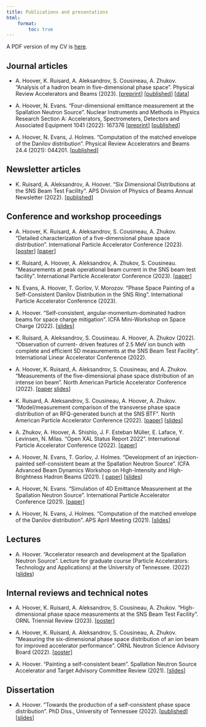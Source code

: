 ```yaml
---
title: Publications and presentations
html: 
    format:
        toc: true
---
```


A PDF version of my CV is [here](./files/cv.pdf).


## Journal articles

* A. Hoover, K. Ruisard, A. Aleksandrov, S. Cousineau, A. Zhukov. "Analysis of a hadron beam in five-dimensional phase space". Physical Review Accelerators and Beams (2023). 
[[preprint](https://arxiv.org/abs/2301.04178)]
[[published](https://journals.aps.org/prab/abstract/10.1103/PhysRevAccelBeams.26.064202)]
[[data](https://zenodo.org/record/7724034#.ZDsWlS-B1pQ)]

* A. Hoover, N. Evans. "Four-dimensional emittance measurement at the Spallation Neutron Source". Nuclear Instruments and Methods in Physics Research Section A: Accelerators, Spectrometers, Detectors and Associated Equipment 1041 (2022): 167376 
[[preprint](https://arxiv.org/abs/2204.08303)] 
[[published](https://www.sciencedirect.com/science/article/abs/pii/S0168900222006805)]

* A. Hoover, N. Evans, J. Holmes. "Computation of the matched envelope of the Danilov distribution". Physical Review Accelerators and Beams 24.4 (2021): 044201.
[[published](https://doi.org/10.1103/PhysRevAccelBeams.24.044201)]


## Newsletter articles

* K. Ruisard, A. Aleksandrov, A. Hoover. "Six Dimensional Distributions at the SNS Beam Test Facility". APS Division of Physics of Beams Annual Newsletter (2022). 
[[published](./files/2022_APS_DPB.pdf)]


## Conference and workshop proceedings

* A. Hoover, K. Ruisard, A. Aleksandrov, S. Cousineau, A. Zhukov. "Detailed characterization of a five-dimensional phase space distribution". International Particle Accelerator Conference (2023). 
[[poster](./files/2023_IPAC_poster.pdf)]
[[paper](./files/2023_IPAC_paper.pdf)]

* K. Ruisard, A. Hoover, A. Aleksandrov, A. Zhukov, S. Cousineau. "Measurements at peak operational beam current in the SNS beam test facility". International Particle Accelerator Conference (2023).
[[paper](./files/2023_IPAC_RFQ_paper.pdf)]

* N. Evans, A. Hoover, T. Gorlov, V. Morozov. "Phase Space Painting of a Self-Consistent Danilov Distribution in the SNS Ring". International Particle Accelerator Conference (2023).

* A. Hoover. "Self-consistent, angular-momentum-dominated hadron beams for space charge mitigation". ICFA Mini-Workshop on Space Charge (2022). 
[[slides](./files/2022_SCW.pdf)]

* K. Ruisard, A. Aleksandrov, S. Cousineau. A. Hoover, A. Zhukov (2022). "Observation of current- driven features of 2.5 MeV ion bunch with complete and efficient 5D measurements at the SNS Beam Test Facility". International Linear Accelerator Conference (2022).

* A. Hoover, K. Ruisard, A. Aleksandrov, S. Cousineau, and A. Zhukov. "Measurements of the five-dimensional phase space distribution of an intense ion beam". North American Particle Accelerator Conference (2022). 
[[paper](https://accelconf.web.cern.ch/napac2022/papers/frxd3.pdf) 
[slides](https://accelconf.web.cern.ch/napac2022/talks/frxd3_talk.pdf)]

* K. Ruisard, A. Aleksandrov, S. Cousineau, A. Hoover, A. Zhukov. "Model/measurement comparison of the transverse phase space distribution of an RFQ-generated bunch at the SNS BTF". North American Particle Accelerator Conference (2022).
[[paper](https://accelconf.web.cern.ch/napac2022/papers/weye5.pdf)]
[[slides](https://accelconf.web.cern.ch/napac2022/talks/weye5_talk.pdf)]

* A. Zhukov, A. Hoover, A. Shishlo,  J. F. Esteban Müller, E. Laface, Y. Levinsen, N. Milas. "Open XAL Status Report 2022". International Particle Accelerator Conference (2022). 
[[paper](https://accelconf.web.cern.ch/ipac2022/papers/tupotk029.pdf)]

* A. Hoover, N. Evans, T. Gorlov, J. Holmes. "Development of an injection-painted self-consistent beam at the Spallation Neutron Source". ICFA Advanced Beam Dynamics Workshop on High-Intensity and High-Brightness Hadron Beams (2021). [
[paper](https://epaper.kek.jp/hb2021/papers/moac3.pdf)]
[[slides]()]

* A. Hoover, N. Evans. "Simulation of 4D Emittance Measurement at the Spallation Neutron Source". International Particle Accelerator Conference (2021). 
[[paper](https://accelconf.web.cern.ch/ipac2021/papers/thpab180.pdf)]

* A. Hoover, N. Evans, J. Holmes. "Computation of the matched envelope of the Danilov distribution". APS April Meeting (2021).
[[slides]()]


## Lectures

* A. Hoover. "Accelerator research and development at the Spallation Neutron Source". Lecture for graduate course (Particle Accelerators: Technology and Applications) at the University of Tennessee. (2022) ([slides]())


## Internal reviews and technical notes

* A. Hoover, K. Ruisard, A. Aleksandrov, S. Cousineau, A. Zhukov. "High-dimensional phase space measurements at the SNS Beam Test Facility". ORNL Triennial Review (2023).
[[poster](./files/2023_ORNL_triennial.pdf)]

* A. Hoover, K. Ruisard, A. Aleksandrov, S. Cousineau, A. Zhukov. "Measuring the six-dimensional phase space distribution of an ion beam for improved accelerator performance". ORNL Neutron Science Advisory Board (2022). 
[[poster]()]

* A. Hoover. "Painting a self-consistent beam". Spallation Neutron Source Accelerator and Target Advisory Committee Review (2021). 
[[slides]()]


## Dissertation

* A. Hoover. "Towards the production of a self-consistent phase space distribution". PhD Diss., University of Tennessee (2022). 
[[published](https://trace.tennessee.edu/utk_graddiss/7228)] 
[[slides]()]
